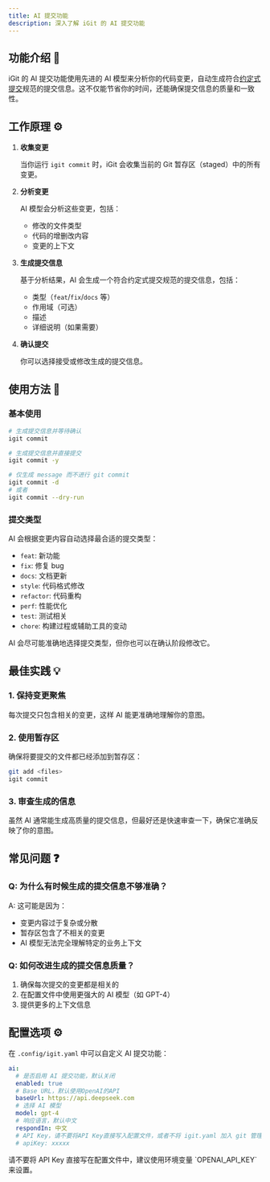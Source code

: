 ```yaml
---
title: AI 提交功能
description: 深入了解 iGit 的 AI 提交功能
---
```



## 功能介绍 🤖

iGit 的 AI 提交功能使用先进的 AI 模型来分析你的代码变更，自动生成符合[约定式提交](https://www.conventionalcommits.org/zh-hans/)规范的提交信息。这不仅能节省你的时间，还能确保提交信息的质量和一致性。

## 工作原理 ⚙️

<Steps>

1. **收集变更**

   当你运行 `igit commit` 时，iGit 会收集当前的 Git 暂存区（staged）中的所有变更。

2. **分析变更**

   AI 模型会分析这些变更，包括：
   - 修改的文件类型
   - 代码的增删改内容
   - 变更的上下文

3. **生成提交信息**

   基于分析结果，AI 会生成一个符合约定式提交规范的提交信息，包括：
   - 类型（`feat`/`fix`/`docs` 等）
   - 作用域（可选）
   - 描述
   - 详细说明（如果需要）

4. **确认提交**

   你可以选择接受或修改生成的提交信息。

</Steps>

## 使用方法 📝

### 基本使用

```bash
# 生成提交信息并等待确认
igit commit

# 生成提交信息并直接提交
igit commit -y

# 仅生成 message 而不进行 git commit
igit commit -d
# 或者
igit commit --dry-run
```

### 提交类型

AI 会根据变更内容自动选择最合适的提交类型：

- `feat`: 新功能
- `fix`: 修复 bug
- `docs`: 文档更新
- `style`: 代码格式修改
- `refactor`: 代码重构
- `perf`: 性能优化
- `test`: 测试相关
- `chore`: 构建过程或辅助工具的变动

<Aside type="tip">
  AI 会尽可能准确地选择提交类型，但你也可以在确认阶段修改它。
</Aside>

## 最佳实践 💡

### 1. 保持变更聚焦

每次提交只包含相关的变更，这样 AI 能更准确地理解你的意图。

### 2. 使用暂存区

确保将要提交的文件都已经添加到暂存区：

```bash
git add <files>
igit commit
```

### 3. 审查生成的信息

虽然 AI 通常能生成高质量的提交信息，但最好还是快速审查一下，确保它准确反映了你的意图。

## 常见问题 ❓

### Q: 为什么有时候生成的提交信息不够准确？

A: 这可能是因为：
- 变更内容过于复杂或分散
- 暂存区包含了不相关的变更
- AI 模型无法完全理解特定的业务上下文

### Q: 如何改进生成的提交信息质量？

1. 确保每次提交的变更都是相关的
2. 在配置文件中使用更强大的 AI 模型（如 GPT-4）
3. 提供更多的上下文信息

## 配置选项 ⚙️

在 `.config/igit.yaml` 中可以自定义 AI 提交功能：

```yaml
ai:
  # 是否启用 AI 提交功能，默认关闭
  enabled: true
  # Base URL，默认使用OpenAI的API
  baseUrl: https://api.deepseek.com
  # 选择 AI 模型
  model: gpt-4
  # 响应语言，默认中文
  respondIn: 中文
  # API Key，请不要将API Key直接写入配置文件，或者不将 igit.yaml 加入 git 管理，请使用环境变量 OPENAI_API_KEY=xxxxx来设置
  # apiKey: xxxxx
```

<Aside type="caution">
  请不要将 API Key 直接写在配置文件中，建议使用环境变量 `OPENAI_API_KEY` 来设置。
</Aside>
